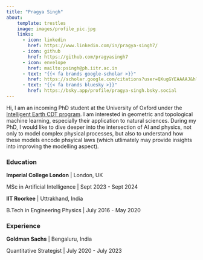 ```yaml
---
title: "Pragya Singh"
about:
    template: trestles
    image: images/profile_pic.jpg
    links:
      - icon: linkedin
        href: https://www.linkedin.com/in/pragya-singh7/
      - icon: github
        href: https://github.com/pragyasingh7
      - icon: envelope
        href: mailto:psingh@ph.iitr.ac.in
      - text: "{{< fa brands google-scholar >}}"
        href: https://scholar.google.com/citations?user=QXugGYEAAAAJ&hl=en
      - text: "{{< fa brands bluesky >}}"
        href: https://bsky.app/profile/pragya-singh.bsky.social
---
```


Hi, I am an incoming PhD student at the University of Oxford under the [Intelligent Earth CDT program](https://intelligent-earth.ox.ac.uk/home).
I am interested in geometric and topological machine learning, especially their application to natural sciences.
During my PhD, I would like to dive deeper into the intersection of AI and physics, not only to model complex physical processes, but also
to understand how these models encode phsyical laws (which utlimately may provide insights into improving the modelling aspect). 

### Education

**Imperial College London** | London, UK

MSc in Artificial Intelligence | Sept 2023 - Sept 2024

**IIT Roorkee** | Uttrakhand, India

B.Tech in Engineering Physics | July 2016 - May 2020

### Experience

**Goldman Sachs** | Bengaluru, India

Quantitative Strategist | July 2020 - July 2023


